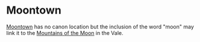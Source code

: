 
# Moontown

<ProjectDetails
  floatRight
  region="Riverlands"
  house="Unknown"
  type="Town"
  status="Not Started"
  warp="moontown"
  projectLead=""
  dateStarted="Invalid Date"
  dateCompleted="Invalid Date"
/>

[Moontown](https://awoiaf.westeros.org/index.php/Moontown) has no canon location but the inclusion of the word "moon" may link it to the [Mountains of the Moon](https://awoiaf.westeros.org/index.php/Mountains_of_the_Moon) in the Vale.